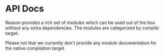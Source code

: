 # API Docs

Reason provides a rich set of modules which can be used out of the box without
any extra dependencies. The modules are categorized by compile target.

Please not that we currently don't provide any module documentation for the native
compilation target.
